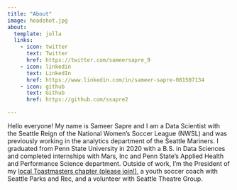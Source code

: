 ```yaml
---
title: "About"
image: headshot.jpg
about:
  template: jolla
  links:
    - icon: twitter
      text: Twitter
      href: https://twitter.com/sameersapre_9
    - icon: linkedin
      text: LinkedIn
      href: https://www.linkedin.com/in/sameer-sapre-081507134
    - icon: github
      text: Github
      href: https://github.com/ssapre2

---
```


Hello everyone! 
My name is Sameer Sapre and I am a Data Scientist with the Seattle Reign of the National Women's Soccer League (NWSL) and was previously working in the analytics department of the Seattle Mariners.
I graduated from Penn State University in 2020 with a B.S. in Data Sciences and completed internships with Mars, Inc and Penn State's Applied Health and Performance Science department.
Outside of work, I'm the President of my [local Toastmasters chapter (please join!)](https://www.toastmasters.org/Find-a-Club/01417617-01417617), a youth soccer coach with Seattle Parks and Rec,
and a volunteer with Seattle Theatre Group. 
 


